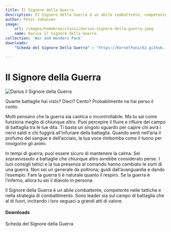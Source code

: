 ```yaml
---
title: Il Signore della Guerra
description: Il Signore della Guerra è un abile combattente, competente nelle tattiche e nella strategia di combattimento. Sono leader sia sul campo di battaglia che al di fuori, incitando i loro seguaci a grandi atti di valore.
author: Peter Johansen
image:
    url: /images/homebrew/classi/darius-signore-della-guerra.jpeg
    name: Darius il Signore della Guerra
collection: 'War and Wonders Pack'
downloads:
    "Scheda del Signore Della Guerra" : "https://KernelPanic92.github.io/dungeonworld-ita/classi/community/Peter%20Johansen/War%20and%20Wonders%20Pack/signore%20della%20guerra.pdf"

---
```


# Il Signore della Guerra

![Darius il Signore della Guerra](/images/homebrew/classi/darius-signore-della-guerra.jpeg)

Quante battaglie hai visto? Dieci? Cento? Probabilmente ne hai perso il conto.

Molti pensano che la guerra sia caotica o incontrollabile. Ma tu sai come funziona meglio di chiunque altro. Puoi percepire il fluire e rifluire del campo di battaglia tra le tue dita. Ti basta un singolo sguardo per capire chi avrà i nervi saldi e chi fuggirà all’infuriare della battaglia. Quando senti nell’aria il profumo del sangue e dell’acciaio, la tua voce rimbomba come il tuono per rinvigorire gli animi.

In tempi di guerra, puoi essere sicuro di mantenere la calma. Sei sopravvissuto a battaglie che chiunque altro avrebbe considerato perse. I tuoi consigli tattici e la tua presenza al comando hanno cambiato le sorti di una guerra. Non sei un generale da poltrona; guidi dall’avanguardia e dando l’esempio. Fare la guerra ti è naturale quanto il respiro.
Se la guerra è l’inferno, allora tu sei il diavolo in persona.

Il Signore della Guerra è un abile combattente, competente nelle tattiche e nella strategia di combattimento. Sono leader sia sul campo di battaglia che al di fuori, incitando i loro seguaci a grandi atti di valore.

#### Downloads

<DownloadLink href="https://KernelPanic92.github.io/dungeonworld-ita/classi/community/Peter%20Johansen/War%20and%20Wonders%20Pack/signore%20della%20guerra.pdf">Scheda del Signore della Guerra</DownloadLink>